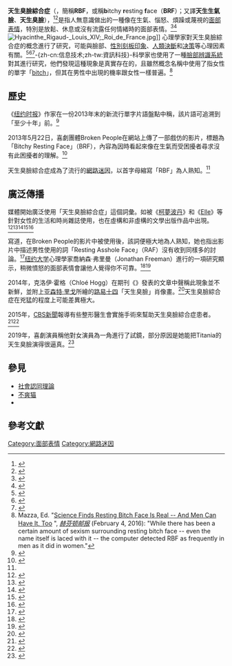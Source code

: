 {{NoteTA
|1=zh-cn:天生臭脸综合征;zh-tw:天生臭臉綜合症;
|2=zh-cn:单词;zh-tw:單字;zh-hk:單詞;
|3=zh-cn:短语; zh-hk:短語; zh-tw:片語;
|4=zh-cn:视频; zh-hk:影片; zh-tw:影片;}}
'''天生臭臉綜合症'''（{{lang-en|'''R'''esting '''b'''itch '''f'''ace}}，簡稱'''RBF'''，或稱'''b'''itchy '''r'''esting '''f'''ace（'''BRF'''）；又譯'''天生生氣臉'''、'''天生臭臉'''），<ref>{{cite news|url=https://cn.nytimes.com/fashion/20150824/t24resting/zh-hant/ |title=我沒生氣，我只是天生臭臉 |access-date=2021-01-29 |work=[[紐約時報|紐約時報]]|publication-date=2015-08-24}}</ref><ref>{{cite web |url=https://dictionary.cambridge.org/zht/%E8%A9%9E%E5%85%B8/%E8%8B%B1%E8%AA%9E-%E6%BC%A2%E8%AA%9E-%E7%B9%81%E9%AB%94/resting-bitch-face |title=resting bitch face 在英語-中文（繁體）詞典中的翻譯|access-date=2021-01-29 |website=劍橋詞典 |publication-date=2021-01-27}}</ref>是指人無意識做出的一種像在生氣、惱怒、煩躁或蔑視的[[面部表情|面部表情]]，特別是放鬆、休息或沒有流露任何情緒時的面部表情。<ref name=Nytimes2015-08-01>{{cite news|url=https://www.nytimes.com/2015/08/02/fashion/im-not-mad-thats-just-my-resting-b-face.html|title=I'm Not Mad. That's Just My RBF.|work=[[纽约时报|纽约时报]]|author=Jessica Bennett|date=2015-08-01|page=ST9|archive-url=https://web.archive.org/web/20150905131731/http://www.nytimes.com/2015/08/02/fashion/im-not-mad-thats-just-my-resting-b-face.html|archive-date=2015-09-05|access-date=2015-08-02|dead-url=no|quote=In that moment, I joined the ranks of a tribe of women who suffer from the scourge known as “resting bitch face” or, increasingly, just RBF.|author-link=Jessica Bennett (journalist)}}</ref><ref name=Washingtonpost2016-02-02>{{cite news|url=https://www.washingtonpost.com/news/arts-and-entertainment/wp/2016/02/02/scientists-have-discovered-the-source-of-your-resting-bitch-face/|title=Scientists have discovered what causes Resting Bitch Face|work=[[华盛顿邮报|华盛顿邮报]]|last1=Gibson|first1=Caitlin|date=2016-02-02|access-date=2016-02-10|quote=“Something in the neutral expression of the face is relaying contempt, both to the software and to us.”|archive-date=2018-03-15|archive-url=https://web.archive.org/web/20180315042916/https://www.washingtonpost.com/news/arts-and-entertainment/wp/2016/02/02/scientists-have-discovered-the-source-of-your-resting-bitch-face/|dead-url=no}}</ref>
[[File:Hyacinthe_Rigaud-_Louis_XIV;_Roi_de_France.jpg|thumb]]]]
心理學家對天生臭臉綜合症的概念進行了研究，可能與臉部{{tsl|en|Bias|傾向}}、[[性别角色#主流的性別刻板印象|性別刻板印象]]、[[決斷|人類決斷]]和[[决策|决策]]等心理因素有關。<ref name=Psychtoday2015-08>{{cite journal|url=https://www.psychologytoday.com/intl/blog/millennial-media/201508/do-you-suffer-bitchy-resting-face|title=Do You Suffer From 'Bitchy Resting Face'?|journal={{tsl|en|Psychology Today||Psychology Today}}|first=Goal Auzeen|last=Saedi|date=2015-08-08|access-date=2015-12-08|archive-date=2022-05-01|archive-url=https://web.archive.org/web/20220501033123/https://www.psychologytoday.com/intl/blog/millennial-media/201508/do-you-suffer-bitchy-resting-face}}</ref><ref name=Arp2015>{{cite journal|url=https://50b6a48b-a-62cb3a1a-s-sites.googlegroups.com/site/chrisolivola/home/publications/Todorov%2C%20Olivola%2C%20Dotsch%2C%20%26%20Mende-Siedlecki%20%282015%29.pdf?attachauth=ANoY7cq_u_8B176APq6v8D7bhKmr5QVSemicNu7svv-9w_1WkxIs6YBFFqhwTFlFlt-jtz_urX1vMxytKovMustO-IHjlCzEJu0bGtFhIE0JeSE4GKM6ne4jMbcFmlXlAJm-COsg2FKYRzEE2SUkgfh6wV4YNL3fTNKTO5TswKi4Q2IQnYwrFs6a8_jZMNwQP_iADKC2zWGYup9vOQN8o5Zxh7xgvOPoSnFBRe7Gg4WATGvcmfhSn90Hl43lWmZPyEPCzafWv3mwn18YK-unuM23c3TzQb1qV0EeMhdv0ktr_G_c0gZcMRZnn2R8GDgDwXSVUjDNOeyI&attredirects=0|title=Social Attributions from Faces: Determinants, Consequences, Accuracy, and Functional Significance|journal={{tsl|en|Annual Review of Psychology|心理學年評}}|last1=Todorov|first1=Alexander|last2=Olivola|first2=Christopher Y.|last3=Dotsch|first3=Ron|last4=Mende-Siedlecki|first4=Peter|year=2015|pages=519–45|access-date=2015-12-08|volume=66|doi=10.1146/annurev-psych-113011-143831|pmid=25196277|archive-date=2022-05-01|archive-url=https://web.archive.org/web/20220501033123/https://accounts.google.com/ServiceLogin?service=jotspot&passive=1209600&continue=https%3A%2F%2Fsites.google.com%2Fsite%2Fsites%2Fsystem%2Ferrors%2FWebspaceNotFound%3Fpath%3D%2Fchrisolivola%2Fhome%2Fpublications%2FTodorov%2C%2BOlivola%2C%2BDotsch%2C%2B%2526%2BMende-Siedlecki%2B%282015%29.pdf&followup=https%3A%2F%2Fsites.google.com%2Fsite%2Fsites%2Fsystem%2Ferrors%2FWebspaceNotFound%3Fpath%3D%2Fchrisolivola%2Fhome%2Fpublications%2FTodorov%2C%2BOlivola%2C%2BDotsch%2C%2B%2526%2BMende-Siedlecki%2B%282015%29.pdf}}</ref><ref name=ScienceMic2016-02-03>{{cite news|url=http://mic.com/articles/134210/science-says-resting-bitch-face-is-real-and-you-re-probably-judging-people-for-it#.95lEIh3h9|title=Science Says Resting Bitch Face Is Real — And You're Probably Judging People for It|publisher={{tsl|en|Mic (media company)||Mic}}|author=Natasha Noman|date=2016-02-03|access-date=2016-05-09|quote=In short, RBF is when a person's expression unintentionally implies they are "simultaneously bored, mad and skeptical," Jessica Bennett wrote of her own face in a New York Times op-ed on the subject.|archive-date=2020-12-05|archive-url=https://web.archive.org/web/20201205220832/https://www.mic.com/articles/134210/science-says-resting-bitch-face-is-real-and-you-re-probably-judging-people-for-it#.95lEIh3h9|dead-url=no}}</ref>-{zh-cn:信息技术;zh-tw:資訊科技}-科學家也使用了一種[[臉部辨識系統|臉部辨識系統]]對其進行研究，他們發現這種現象是真實存在的，且雖然概念名稱中使用了指女性的單字「[[Bitch|bitch]]」，但其在男性中出現的機率跟女性一樣普遍。<ref>Mazza, Ed. "[http://m.huffpost.com/us/entry/us_56b2d1e0e4b04f9b57d87c44 Science Finds Resting Bitch Face Is Real -- And Men Can Have It, Too] {{Wayback|url=http://m.huffpost.com/us/entry/us_56b2d1e0e4b04f9b57d87c44 |date=20220501033126 }}", ''[[赫芬顿邮报|赫芬顿邮报]]'' (February 4, 2016): "While there has been a certain amount of sexism surrounding resting bitch face -- even the name itself is laced with it -- the computer detected RBF as frequently in men as it did in women."</ref>

== 歷史 ==
《[[纽约时报|纽约时报]]》作家{{tsl|en|Grant Barrett|格蘭特·巴雷特}}在一份2013年末的新流行單字片語盤點中稱，該片語可追溯到「至少十年」前。<ref name=Nytimes2013-12-22>{{cite news|url=https://www.nytimes.com/2013/12/22/opinion/sunday/a-wordnado-of-words-in-2013.html|title=A Wordnado of Words in 2013|work=[[纽约时报|纽约时报]]|author=Grant Barrett|date=2013-12-22|archive-url=https://web.archive.org/web/20150418092139/http://www.nytimes.com/2013/12/22/opinion/sunday/a-wordnado-of-words-in-2013.html|archive-date=2015-04-18|access-date=2015-08-02|dead-url=no|quote=Dating back at least 10 years as a described concept but popularized in 2013 by a video made by the group Broken People.}}</ref> 

2013年5月22日，喜劇團體Broken People在{{tsl|en|Funny or Die}}網站上傳了一部戲仿{{tsl|en|public service announcement|公共服務宣導}}的影片，標題為「Bitchy Resting Face」（BRF），內容為因{{tsl|en|blank expression|面無表情}}時看起來像在生氣而受困擾者尋求沒有此困擾者的理解。<ref name=YouTubeBitchyRestingFaceVideo>{{cite news|url=https://www.youtube.com/watch?v=3v98CPXNiSk|title=Bitchy resting face|publisher=Broken People|date=2013-05-22|access-date=2015-08-02|archive-date=2020-12-15|archive-url=https://web.archive.org/web/20201215061616/https://www.youtube.com/watch?v=3v98CPXNiSk|dead-url=no}}</ref>

天生臭臉綜合症成為了流行的[[網路迷因|網路迷因]]，以首字母縮寫「RBF」為人熟知。<ref name="Nytimes2015-08-01"/>

==廣泛傳播==
媒體開始廣泛使用「天生臭臉綜合症」這個詞彙。如被《[[柯夢波丹|柯夢波丹]]》和《[[Elle|Elle]]》等針對女性的生活和時尚雜誌使用，也在虛構和非虛構的文學出版作品中出現。<ref name=Cosmopolitan2015-06-04>{{cite news|url=http://www.cosmopolitan.com/lifestyle/news/a41460/struggles-women-with-resting-bitch-face-understand/|title=13 Struggles Only Women With Resting Bitch Face Understand|work=[[柯夢波丹|Cosmopolitan]]|author=Stephanie Shi|date=2015-06-04|archive-url=https://web.archive.org/web/20150930054623/http://www.cosmopolitan.com/lifestyle/news/a41460/struggles-women-with-resting-bitch-face-understand/|archive-date=2015-09-30|access-date=2015-08-02|dead-url=no}}</ref><ref name=Elle2014-02-05>{{cite news|url=http://www.elle.com/culture/news/a15323/resting-bitch-face-syndrome|title=I won't apologize for my 'bitchy resting face'|work=[[Elle|Elle]]|author=Kristina Rodulfo|date=2014-02-05|archive-url=https://archive.is/20150201210429/http://www.elle.com/culture/news/a15323/resting-bitch-face-syndrome|archive-date=2015-02-01|dead-url=no|accessdate=2021-01-30}}</ref><ref name=Blindsided>{{cite book|url=https://books.google.com/books?id=0vnFBgAAQBAJ&pg=PA15|title=Blindsided|publisher=Butterfly Publishing|first=Holly|last=Mortimer|year=2015|page=15|isbn=9781508448983|access-date=2021-01-30|archive-date=2020-01-13|archive-url=https://web.archive.org/web/20200113014857/https://books.google.com/books?id=0vnFBgAAQBAJ&pg=PA15|dead-url=no}}</ref><ref name=Chictionary>{{cite book|url=https://books.google.com/books?id=iCTnBAAAQBAJ&q=resting+bitch+face&pg=PT22|title=Chic-tionary: The Little Book of Fashion Faux-cabulary|publisher=Skyhorse Publishing|first=Stephanie|last=Simons|location=New York|year=2014|section=2|isbn=9781629145464|access-date=2021-01-30|archive-date=2021-07-23|archive-url=https://web.archive.org/web/20210723145118/https://books.google.com/books?id=iCTnBAAAQBAJ&q=resting+bitch+face&pg=PT22}}</ref><ref name=EOnline2015-08-04>{{cite news|url=http://ca.eonline.com/news/682992/kristen-stewart-responds-to-accusations-that-she-suffers-from-resting-bitch-face-i-actually-smile-a-lot|title=Kristen Stewart Responds to Accusations That She Suffers From Resting Bitch Face: "I Actually Smile a Lot!"|publisher=[[E!|E!]]|author=Zach Johnson|date=2015-08-04|archive-url=https://web.archive.org/web/20151111180056/http://www.eonline.com/news/682992/kristen-stewart-responds-to-accusations-that-she-suffers-from-resting-bitch-face-i-actually-smile-a-lot|archive-date=2015-11-11|access-date=2015-08-06|dead-url=no|quote=Kristen Stewart may not have a permanent grin on her face, à la Tom Cruise on a worldwide promo tour, but the actress doesn't suffer from resting bitch face, either. In fact, Stewart is tired of people assuming she's always unhappy. "The whole smiling thing is weird because I actually smile a lot," the actress admitted. "I literally want to be like, 'Dude, you would think I was cool if you got to know me.'"}}</ref> 

{{tsl|en|Hadley Freeman|哈德利·弗里曼}}寫道，在Broken People的影片中被使用後，該詞便極大地為人熟知，她也指出影片中描述男性使用的詞「Resting Asshole Face」（RAF）沒有收到同樣多的討論。<ref name=Guardian2013-07-23>{{cite news|url=https://www.theguardian.com/commentisfree/2013/jul/23/bitchy-resting-face-aimed-women|title=Bitchy resting face: must it be taken so seriously?|first=Hadley|last=Freeman|work=[[衛報|衛報]]|date=2013-07-23|accessdate=2021-01-30|archive-date=2021-02-03|archive-url=https://web.archive.org/web/20210203164434/https://www.theguardian.com/commentisfree/2013/jul/23/bitchy-resting-face-aimed-women|dead-url=no}}</ref>[[纽约大学|纽约大学]]心理學家喬納森·弗里曼（Jonathan Freeman）進行的一項研究顯示，稍微憤怒的面部表情會讓他人覺得你不可靠。<ref name=Quartz2015-09-06>{{cite news|url=http://qz.com/495771/women-with-resting-bitch-face-are-actually-better-communicators/|title=Women with 'resting bitch face' are actually better communicators|work=[[石英财经网|Quartz]]|author=Rene Paulson|date=2015-09-06|archive-url=https://web.archive.org/web/20150907120145/http://qz.com/495771/women-with-resting-bitch-face-are-actually-better-communicators/|archive-date=2015-09-07|access-date=2015-11-12|dead-url=no|quote=Research has shown that people rely heavily on facial expressions and body language. Psychologist Albert Mehrabian (...) conducted famous studies in the 1960s that found that interpreting someone’s communication is based mostly on nonverbal cues, like facial expression, body language and tone. Women confronted by a world that automatically attaches negative attributes to their non-smiling face must quickly learn how to communicate and also hone a finely-tuned awareness of both our own emotions and the emotions of those around us.}}</ref><ref name=SageJournals2015-06-18>{{cite news|title=Static and Dynamic Facial Cues Differentially Affect the Consistency of Social Evaluations|date=2015-06-18|doi=10.1177/0146167215591495}}</ref>

2014年，克洛伊·霍格（Chloé Hogg）在期刊《{{tsl|en|Philological Quarterly|语文学季刊}}》發表的文章中聲稱此現象並不新鮮，並附上[[亚森特·里戈|亚森特·里戈]]所繪的[[路易十四|路易十四]]「天生臭臉」肖像畫。<ref name=PhiloQuarterly>{{cite journal|url=http://search.proquest.com/openview/1c21559c9442a1776b13020a3db72023/1?pq-origsite=gscholar|title=Subject of Passions: Charles Le Brun and the Emotions of Absolutism|journal={{tsl|en|Philological Quarterly|语文学季刊}}|author=Chloé Hogg|date=2014 冬|pages=65–94|archive-url=https://www.webcitation.org/query?url=http%3A%2F%2Fsearch.proquest.com%2Fopenview%2F1c21559c9442a1776b13020a3db72023%2F1%3Fpq-origsite%3Dgscholar&date=2015-11-11|archive-date=2015-11-11|access-date=2015-08-02|dead-url=no|quote=Hyacinthe Rigaud's famous portrait of Louis XIV depicts the absolute monarch's absolute physiognomic control as part of the attributes of royalty-what I'm tempted to call, in contemporary emotional parlance, Louis XIV's ''"bitchy resting face"''.}}</ref>天生臭臉綜合症在兇猛的程度上可能差異極大。

2015年，[[CBS新聞|CBS新聞]]報導有些整形醫生會實施手術來幫助天生臭臉綜合症患者。<ref name=CbsNews2015-10-26>{{cite news|url=http://newyork.cbslocal.com/2015/10/26/resting-bitch-face-cosmetic-treatment/|title=Seen At 11: A Cosmetic Cure For 'Resting Bitch Face'|publisher=[[CBS新聞|CBS News]]|date=2015-10-26|archive-url=https://web.archive.org/web/20151027161401/http://newyork.cbslocal.com/2015/10/26/resting-bitch-face-cosmetic-treatment|archive-date=2015-10-27|access-date=2015-11-12|dead-url=no}}</ref><ref name=CbsUndated1>{{cite news|url=http://www.cbsnews.com/pictures/13-bizarre-but-popular-plastic-surgery-procedures/3/|title=13 bizarre but popular plastic surgery procedures|publisher=[[CBS新聞|CBS News]]|date=2015-10-26|archive-url=https://web.archive.org/web/20150511213332/http://www.cbsnews.com/pictures/13-bizarre-but-popular-plastic-surgery-procedures/3/|archive-date=2015-05-11|access-date=2015-11-12|dead-url=no|quote=According to Dr. Joseph Eviatar of Chelsea Cosmetic, more and more people are seeking medical treatment to help correct their natural resting bitch face.}}</ref>

2019年，喜劇演員{{tsl|en|Andrew Doyle (comedian)|安德魯·道爾}}稱他對女演員為{{tsl|en|Titania McGrath}}一角進行了試鏡，部分原因是她能把Titania的天生臭臉演得很逼真。<ref name=Telegraph2019-07-26>{{cite news|url=https://www.telegraph.co.uk/comedy/what-to-see/created-monster-woke-warrior-titania-mcgrath-now-bringing/|title=I created a monster in 'woke' warrior Titania McGrath – and now I'm bringing her to life onstage|work=The Telegraph|date=2019-07-26|access-date=2020-02-17|archive-date=2020-11-15|archive-url=https://web.archive.org/web/20201115054545/https://www.telegraph.co.uk/comedy/what-to-see/created-monster-woke-warrior-titania-mcgrath-now-bringing/|dead-url=no}}</ref>

==參見==
* [[社會認同理論|社會認同理論]]
* [[不爽猫|不爽猫]]
* {{tsl|en|Facial feedback hypothesis|臉部回饋假說}}

==參考文獻==
{{Reflist}}

{{Authority control}}

[[Category:面部表情|Category:面部表情]]
[[Category:網路迷因|Category:網路迷因]]